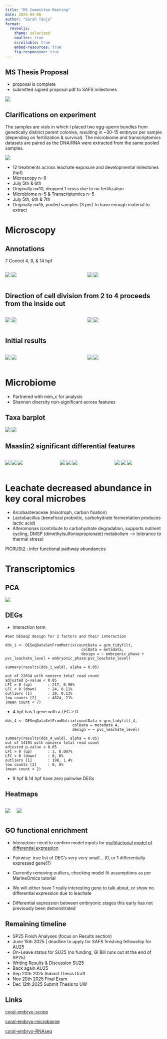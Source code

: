 ```yaml
---
title: "MS Committee Meeting"
date: 2025-05-06
author: "Sarah Tanja" 
format: 
  revealjs: 
    theme: solarized
    smaller: true
    scrollable: true
    embed-resources: true
    fig-responsive: true
---
```


## MS Thesis Proposal

-   proposal is complete
-   submitted signed proposal pdf to SAFS milestones

![](proposal.jpg)

## Clarifications on experiment

::: notes
The samples are vials in which I placed two egg-sperm bundles from genetically distinct parent colonies, resulting in \~30-15 embryos per sample (depending on fertilization & survival). The microbiome and transcriptomics datasets are paired as the DNA/RNA were extracted from the same pooled samples.
:::

![](Experimental_Assay_Design.jpeg)

-   12 treatments across leachate exposure and developmental milestones (hpf)
-   Microscopy n=9
-   July 5th & 6th
-   Originally n=10, dropped 1 cross due to no fertilization
-   Microbiome n=5 & Transcriptomics n=5
-   July 5th, 6th & 7th
-   Originally n=15, pooled samples (3 per) to have enough material to extract

# Microscopy

## Annotations

7 Control 4, 9, & 14 hpf

::::: columns
::: {.column width="50%"}
![](7C4_4xstitch_00_anno.jpg) ![](7C9_001_anno.jpg)
:::

::: {.column width="50%"}
![](7C14_000_anno.jpg) ![](scope_csv.jpg)
:::
:::::

## Direction of cell division from 2 to 4 proceeds from the inside out

::::: columns
::: {.column width="50%"}
![](10H4_8.jpg) ![](10H4_21.jpg)
:::

::: {.column width="50%"}
![](10H4_10.jpg) ![](10M4_23.jpg)
:::
:::::

## Initial results

::::: columns
::: {.column width="50%"}
![](density_viable.png) ![](counts_viable_boxplot.png)
:::

::: {.column width="50%"}
![](proportion_stage_stackedbar.png) ![](proportion_status_stackedbar.png)
:::
:::::

# Microbiome

-   Partnered with mim_c for analysis
-   Shannon diversity non-significant across features

## Taxa barplot

![](level-7-bars.svg) ![](level-7-legend.svg)

## Maaslin2 significant differential features

:::::: columns
::: {.column width="30%"}
![](leachate_1.png) ![](leachate_2.png) ![](leachate_3.png)
:::

::: {.column width="30%"}
![](leachate_4.png) ![](leachate_5.png) ![](leachate_6.png)
:::

::: {.column width="30%"}
![](leachate_7.png) ![](leachate_8.png) ![](leachate_9.png)
:::
::::::

# Leachate decreased abundance in key coral microbes

-   Arcobacteraceae (mixotroph, carbon fixation)
-   Lactobacillus (beneficial probiotic, carbohydrate fermentation produces lactic acid)
-   Alteromonas (contribute to carbohydrate degradation, supports nutrient cycling, DMSP (dimethylsulfoniopropionate) metabolism --\> tolerance to thermal stress)

::: callout-important
PICRUSt2 : infer functional pathway abundances
:::

# Transcriptomics

## PCA

![](deg_pca.png)

## DEGs

-   Interaction term
```         
#Set DESeq2 design for 2 factors and their interaction

dds_i <- DESeqDataSetFromMatrix(countData = gcm_tidyfilt,
                                  colData = metadata,
                                  design = ~ embryonic_phase + pvc_leachate_level + embryonic_phase:pvc_leachate_level)
```

```
summary(results(dds_i_wald), alpha = 0.05)

out of 22634 with nonzero total read count
adjusted p-value < 0.05
LFC > 0 (up)       : 217, 0.96%
LFC < 0 (down)     : 24, 0.11%
outliers [1]       : 30, 0.13%
low counts [2]     : 4824, 21%
(mean count < 7)
```

- 4 hpf has 1 gene with a LFC > 0 
```
dds_4 <- DESeqDataSetFromMatrix(countData = gcm_tidyfilt_4,
                              colData = metadata_4,
                              design = ~ pvc_leachate_level)
```


```
summary(results(dds_4_wald), alpha = 0.05)
out of 14191 with nonzero total read count
adjusted p-value < 0.05
LFC > 0 (up)       : 1, 0.007%
LFC < 0 (down)     : 0, 0%
outliers [1]       : 198, 1.4%
low counts [2]     : 0, 0%
(mean count < 2)
```
 - 9 hpf & 14 hpf have zero pairwise DEGs

## Heatmaps

::::: columns
::: {.column-width="50%"}
![](deg_simple_heat.png)
:::

::: {.column-width="50%"}
![](deg_complex_heat.png)
:::
:::::

## GO functional enrichment

::: callout-important
-   Interaction: need to confirm model inputs for [multifactorial model of differential expression](https://marineomics.github.io/DGE_comparison_v2.html)
-   Pairwise:  true list of DEG's very very small... (0, or 1 differentially expressed gene!?)

-   Currently removing outliers, checking model fit assumptions as per MarineOmics tutorial

-   We will either have 1 really interesting gene to talk about, or show no differential expression due to leachate

-   Differential expression between embryonic stages this early has not previously been demonstrated
:::

## Remaining timeline

-   SP25 Finish Analyses (focus on Results section)
-   June 15th 2025 \| deadline to apply for SAFS finishing fellowship for AU25
-   On-Leave status for SU25 (no funding, GI Bill runs out at the end of SP25)
-   Writing Results & Discussion SU25
-   Back again AU25\
-   Sep 20th 2025 Submit Thesis Draft
-   Nov 20th 2025 Final Exam
-   Dec 12th 2025 Submit Thesis to UW

## Links

[coral-embryo-scope](https://github.com/sarahtanja/coral-embryo-scope)

[coral-embryo-microbiome](https://github.com/sarahtanja/coral-embryo-microbiome)

[coral-embryo-RNAseq](https://github.com/sarahtanja/coral-embryo-RNAseq)
